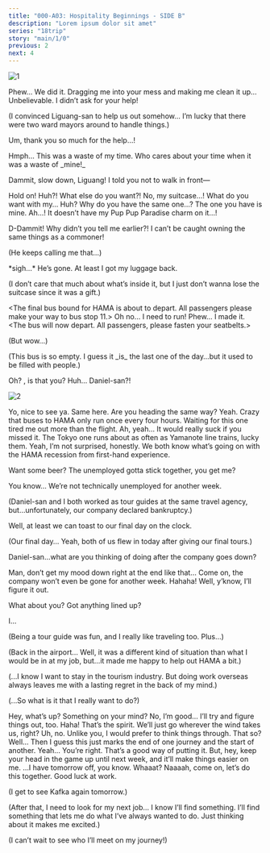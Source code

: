 ```yaml
---
title: "000-A03: Hospitality Beginnings - SIDE B"
description: "Lorem ipsum dolor sit amet"
series: "18trip"
story: "main/1/0"
previous: 2
next: 4
---
```



<Divider loc="Tokyo Metropolis International Airport - Lobby"/>

![1](1.jpg)

<Bubble mc>
Phew… We did it.
</Bubble>

<Bubble character="Liguang">
Dragging me into your mess and making me clean it up… Unbelievable.
</Bubble>

<Bubble character="Renga">
I didn’t ask for your help!
</Bubble>

<Bubble mc>
<p class="t">(I convinced Liguang-san to help us out somehow… I’m lucky that there were two ward mayors around to handle things.)</p>

Um, thank you so much for the help…!
</Bubble>

<Bubble character="Liguang">
Hmph… This was a waste of my time.
</Bubble>

<Bubble character="Renga">
Who cares about your time when it was a waste of _mine!_

Dammit, slow down, Liguang! I told you not to walk in front—
</Bubble>

<Bubble mc>
Hold on!
</Bubble>

<Bubble character="Renga">
Huh?! What else do you want?!
</Bubble>

<Bubble mc>
No, my suitcase…!
</Bubble>

<Bubble character="Renga">
What do you want with my… Huh? Why do you have the same one…?
</Bubble>

<Bubble mc>
The one you have is mine.
</Bubble>

<Bubble character="Renga">
Ah…! It doesn’t have my Pup Pup Paradise charm on it…!

D-Dammit! Why didn’t you tell me earlier?! I can’t be caught owning the same things as a commoner!
</Bubble>

<Bubble mc>
<p class="t">(He keeps calling me that…)</p>

&ast;sigh…&ast; He’s gone. At least I got my luggage back.

<p class="t">(I don’t care that much about what’s inside it, but I just don’t wanna lose the suitcase since it was a gift.)</p>
</Bubble>

<Box type="radio">
&lt;The final bus bound for HAMA is about to depart. All passengers please make your way to bus stop 11.&gt;
</Box>

<Bubble mc>
Oh no… I need to run!
</Bubble>

<Divider loc="Bus"/>

<Bubble mc>
Phew… I made it.
</Bubble>

<Box type="radio">
&lt;The bus will now depart. All passengers, please fasten your seatbelts.&gt;
</Box>

<Bubble mc>
<p class="t">(But wow…)</p>

<p class="t">(This bus is so empty. I guess it _is_ the last one of the day…but it used to be filled with people.)</p>
</Bubble>

<Bubble character="Daniel" unknown>
Oh? <Name last />, is that you?
</Bubble>

<Bubble mc>
Huh… Daniel-san?!
</Bubble>

![2](2.jpg)

<Bubble character="Daniel">
Yo, nice to see ya.
</Bubble>

<Bubble mc>
Same here. Are you heading the same way?
</Bubble>

<Bubble character="Daniel">
Yeah. Crazy that buses to HAMA only run once every four hours. Waiting for this one tired me out more than the flight.
</Bubble>

<Bubble mc>
Ah, yeah… It would really suck if you missed it. The Tokyo one runs about as often as Yamanote line trains, lucky them.
</Bubble>

<Bubble character="Daniel">
Yeah, I’m not surprised, honestly. We both know what’s going on with the HAMA recession from first-hand experience.

Want some beer? The unemployed gotta stick together, you get me?
</Bubble>

<Bubble mc>
You know… We’re not technically unemployed for another week.

<p class="t">(Daniel-san and I both worked as tour guides at the same travel agency, but…unfortunately, our company declared bankruptcy.)</p>
</Bubble>

<Bubble character="Daniel">
Well, at least we can toast to our final day on the clock.
</Bubble>

<Bubble mc>
<p class="t">(Our final day… Yeah, both of us flew in today after giving our final tours.)</p>

Daniel-san…what are you thinking of doing after the company goes down?
</Bubble>

<Bubble character="Daniel">
Man, don’t get my mood down right at the end like that…
</Bubble>

<Bubble mc>
Come on, the company won’t even be gone for another week.
</Bubble>

<Bubble character="Daniel">
Hahaha! Well, y’know, I’ll figure it out.

What about you? Got anything lined up?
</Bubble>

<Bubble mc>
I…

<p class="t">(Being a tour guide was fun, and I really like traveling too. Plus…)</p>

<p class="t">(Back in the airport… Well, it was a different kind of situation than what I would be in at my job, but…it made me happy to help out HAMA a bit.)</p>

<p class="t">(...I know I want to stay in the tourism industry. But doing work overseas always leaves me with a lasting regret in the back of my mind.)</p>

<p class="t">(...So what is it that I really want to do?)</p>
</Bubble>

<Bubble character="Daniel">
Hey, what’s up? Something on your mind?
</Bubble>

<Bubble mc>
No, I’m good… I’ll try and figure things out, too.
</Bubble>

<Bubble character="Daniel">
Haha! That’s the spirit. We’ll just go wherever the wind takes us, right?
</Bubble>

<Bubble mc>
Uh, no. Unlike you, I would prefer to think things through.
</Bubble>

<Bubble character="Daniel">
That so? Well… Then I guess this just marks the end of one journey and the start of another.
</Bubble>

<Bubble mc>
Yeah… You’re right. That’s a good way of putting it.
</Bubble>

<Bubble character="Daniel">
But, hey, keep your head in the game up until next week, and it’ll make things easier on me.
</Bubble>

<Bubble mc>
…I have tomorrow off, you know.
</Bubble>

<Bubble character="Daniel">
Whaaat? Naaaah, come on, let’s do this together.
</Bubble>

<Bubble mc>
Good luck at work.

<p class="t">(I get to see Kafka again tomorrow.)</p>

<p class="t">(After that, I need to look for my next job… I know I’ll find something. I’ll find something that lets me do what I’ve always wanted to do. Just thinking about it makes me excited.)</p>

<p class="t">(I can’t wait to see who I’ll meet on my journey!)</p>
</Bubble>
